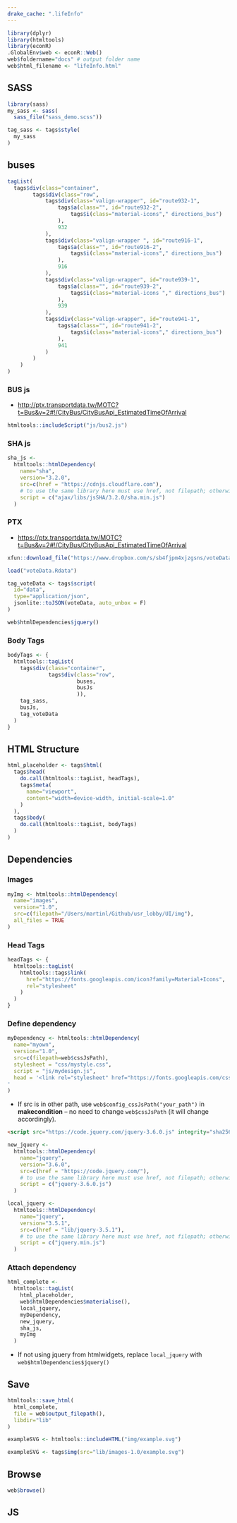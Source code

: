 ```yaml
---
drake_cache: ".lifeInfo"
---
```


```r
library(dplyr)
library(htmltools)
library(econR)
.GlobalEnv$web <- econR::Web()
web$foldername="docs" # output folder name
web$html_filename <- "lifeInfo.html"

```

## SASS

```r
library(sass)
my_sass <- sass(
  sass_file("sass_demo.scss"))
```


```r
tag_sass <- tags$style(
  my_sass
)
```

## buses

```r
tagList(
  tags$div(class="container", 
        tags$div(class="row", 
            tags$div(class="valign-wrapper", id="route932-1", 
                tags$a(class="", id="route932-2", 
                    tags$i(class="material-icons"," directions_bus")
                ),
                932
            ),
            tags$div(class="valign-wrapper ", id="route916-1", 
                tags$a(class="", id="route916-2", 
                    tags$i(class="material-icons"," directions_bus")
                ),
                916
            ),
            tags$div(class="valign-wrapper", id="route939-1", 
                tags$a(class="", id="route939-2", 
                    tags$i(class="material-icons "," directions_bus")
                ),
                939
            ),
            tags$div(class="valign-wrapper", id="route941-1", 
                tags$a(class="", id="route941-2", 
                    tags$i(class="material-icons"," directions_bus")
                ),
                941
            )
        )
    )
)


```


### BUS js

  * <http://ptx.transportdata.tw/MOTC?t=Bus&v=2#!/CityBus/CityBusApi_EstimatedTimeOfArrival>

```r
htmltools::includeScript("js/bus2.js")
```

### SHA js

```r
sha_js <- 
  htmltools::htmlDependency(
    name="sha",
    version="3.2.0",
    src=c(href = "https://cdnjs.cloudflare.com"),
    # to use the same library here must use href, not filepath; otherwise, the current jquery system will be removed.
    script = c("ajax/libs/jsSHA/3.2.0/sha.min.js")
  )
```

### PTX

  * <https://ptx.transportdata.tw/MOTC?t=Bus&v=2#!/CityBus/CityBusApi_EstimatedTimeOfArrival>


```r
xfun::download_file("https://www.dropbox.com/s/sb4fjpm4xjzgsns/voteData.Rdata?dl=1")
```


```r
load("voteData.Rdata")
```

```r
tag_voteData <- tags$script(
  id="data",
  type="application/json",
  jsonlite::toJSON(voteData, auto_unbox = F)
)
```

```r
web$htmlDependencies$jquery()
```



### Body Tags

```r
bodyTags <- {
  htmltools::tagList(
    tags$div(class="container",
             tags$div(class="row",
                      buses,
                      busJs
                      )),
    tag_sass,
    busJs,
    tag_voteData
  )
}
```


## HTML Structure

```r
html_placeholder <- tags$html(
  tags$head(
    do.call(htmltools::tagList, headTags),
    tags$meta(
      name="viewport",
      content="width=device-width, initial-scale=1.0"
    )
  ),
  tags$body(
    do.call(htmltools::tagList, bodyTags)
  )
)
```

## Dependencies

### Images

```r
myImg <- htmltools::htmlDependency(
  name="images",
  version="1.0",
  src=c(filepath="/Users/martinl/Github/usr_lobby/UI/img"),
  all_files = TRUE
)
```


### Head Tags

```r
headTags <- {
  htmltools::tagList(
    htmltools::tags$link(
      href="https://fonts.googleapis.com/icon?family=Material+Icons",
      rel="stylesheet"
    )
  )
}
```

### Define dependency

```r
myDependency <- htmltools::htmlDependency(
  name="myown",
  version="1.0",
  src=c(filepath=web$cssJsPath),
  stylesheet = "css/mystyle.css",
  script = "js/mydesign.js",
  head = '<link rel="stylesheet" href="https://fonts.googleapis.com/css?family=Noto+Sans+TC">
'
)
```

  * If src is in other path, use `web$config_cssJsPath("your_path")` in **makecondition** -- no need to change `web$cssJsPath` (it will change accordingly).

```html
<script src="https://code.jquery.com/jquery-3.6.0.js" integrity="sha256-H+K7U5CnXl1h5ywQfKtSj8PCmoN9aaq30gDh27Xc0jk=" crossorigin="anonymous"></script>
```

```r
new_jquery <- 
  htmltools::htmlDependency(
    name="jquery",
    version="3.6.0",
    src=c(href = "https://code.jquery.com/"),
    # to use the same library here must use href, not filepath; otherwise, the current jquery system will be removed.
    script = c("jquery-3.6.0.js")
  )
```

```r
local_jquery <- 
  htmltools::htmlDependency(
    name="jquery",
    version="3.5.1",
    src=c(href = "lib/jquery-3.5.1"),
    # to use the same library here must use href, not filepath; otherwise, the current jquery system will be removed.
    script = c("jquery.min.js")
  )
```

### Attach dependency


```r
html_complete <- 
  htmltools::tagList(
    html_placeholder,
    web$htmlDependencies$materialise(),
    local_jquery, 
    myDependency,
    new_jquery,
    sha_js,
    myImg
  )
```

  * If not using jquery from htmlwidgets, replace `local_jquery` with `web$htmlDependencies$jquery()`


## Save

```r
htmltools::save_html(
  html_complete, 
  file = web$output_filepath(),
  libdir="lib"
)
```

```r
exampleSVG <- htmltools::includeHTML("img/example.svg")
```

```r
exampleSVG <- tags$img(src="lib/images-1.0/example.svg")
```

## Browse

```r
web$browse()
```





## JS


<!--JS end-->
